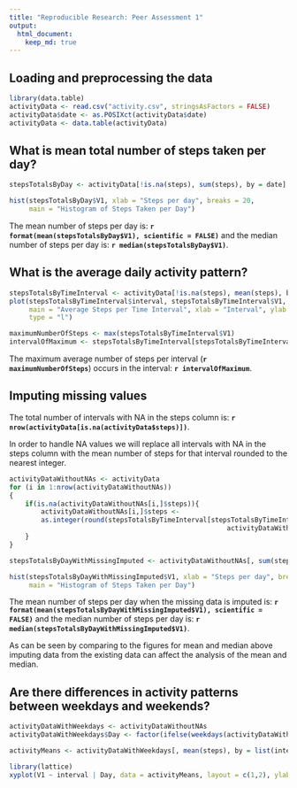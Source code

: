 ```yaml
---
title: "Reproducible Research: Peer Assessment 1"
output: 
  html_document:
    keep_md: true
---
```



## Loading and preprocessing the data

```r

library(data.table)
activityData <- read.csv("activity.csv", stringsAsFactors = FALSE)
activityData$date <- as.POSIXct(activityData$date)
activityData <- data.table(activityData)

```


## What is mean total number of steps taken per day?

```r
stepsTotalsByDay <- activityData[!is.na(steps), sum(steps), by = date]
```

```r
hist(stepsTotalsByDay$V1, xlab = "Steps per day", breaks = 20, 
     main = "Histogram of Steps Taken per Day")
```

The mean number of steps per day is: **`r format(mean(stepsTotalsByDay$V1), scientific = FALSE)`** 
and the median number of steps per day is: **`r median(stepsTotalsByDay$V1)`**.

## What is the average daily activity pattern?

```r
stepsTotalsByTimeInterval <- activityData[!is.na(steps), mean(steps), by = interval]
plot(stepsTotalsByTimeInterval$interval, stepsTotalsByTimeInterval$V1, 
     main = "Average Steps per Time Interval", xlab = "Interval", ylab = "Number of Steps",
     type = "l")

maximumNumberOfSteps <- max(stepsTotalsByTimeInterval$V1)
intervalOfMaximum <- stepsTotalsByTimeInterval[stepsTotalsByTimeInterval$V1 == maximumNumberOfSteps, ]$interval
```

The maximum average number of steps per interval (**`r maximumNumberOfSteps`**) occurs 
in the interval: **`r intervalOfMaximum`**.


## Imputing missing values

The total number of intervals with NA in the steps column is: **`r nrow(activityData[is.na(activityData$steps)])`**.

In order to handle NA values we will replace all intervals with NA in the steps column with
the mean number of steps for that interval rounded to the nearest integer.

```r

activityDataWithoutNAs <- activityData
for (i in 1:nrow(activityDataWithoutNAs))
{
    if(is.na(activityDataWithoutNAs[i,]$steps)){
        activityDataWithoutNAs[i,]$steps <- 
        as.integer(round(stepsTotalsByTimeInterval[stepsTotalsByTimeInterval$interval == 
                                                       activityDataWithoutNAs[i,]$interval]$V1))
    }
}

```

```r
stepsTotalsByDayWithMissingImputed <- activityDataWithoutNAs[, sum(steps), by = date]
```

```r
hist(stepsTotalsByDayWithMissingImputed$V1, xlab = "Steps per day", breaks = 20, 
     main = "Histogram of Steps Taken per Day")
```

The mean number of steps per day when the missing data is imputed is: **`r format(mean(stepsTotalsByDayWithMissingImputed$V1), scientific = FALSE)`** 
and the median number of steps per day is: **`r median(stepsTotalsByDayWithMissingImputed$V1)`**.

As can be seen by comparing to the figures for mean and median above imputing data from the existing data can affect the analysis of the mean and median.

## Are there differences in activity patterns between weekdays and weekends?

```r

activityDataWithWeekdays <- activityDataWithoutNAs
activityDataWithWeekdays$Day <- factor(ifelse(weekdays(activityDataWithWeekdays$date) %in% c("Saturday", "Sunday"),"weekend", "weekday"))

activityMeans <- activityDataWithWeekdays[, mean(steps), by = list(interval, Day)]

library(lattice)
xyplot(V1 ~ interval | Day, data = activityMeans, layout = c(1,2), ylab = "Number of steps", xlab = "Interval", type = "l")



```
